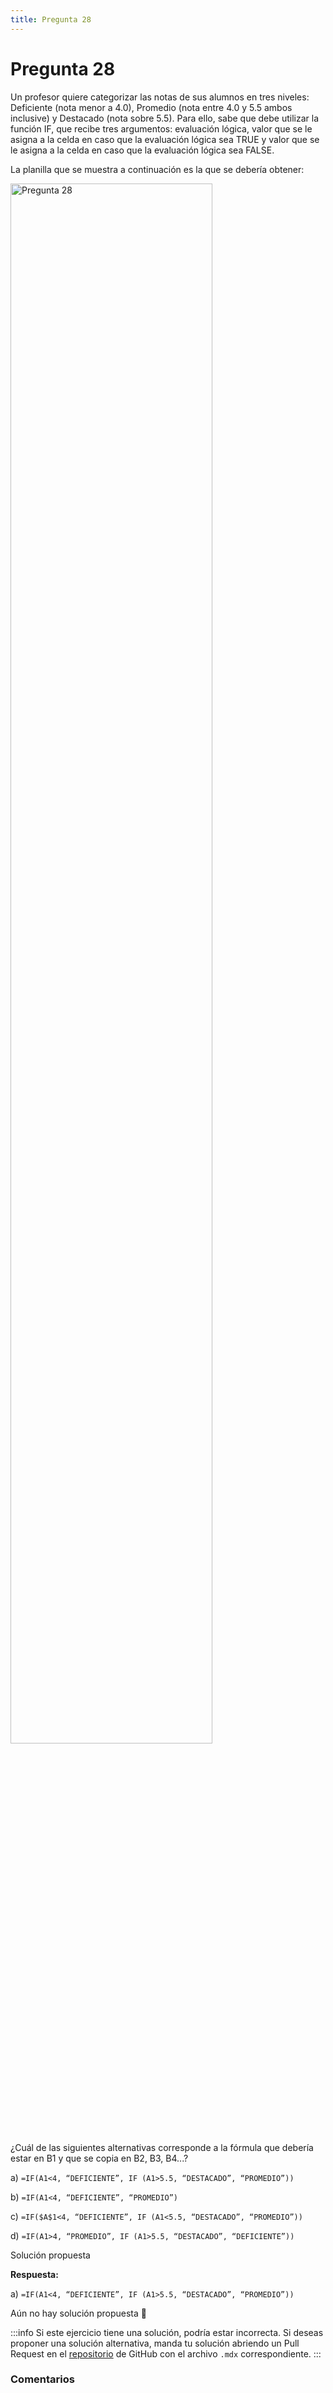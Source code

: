 ```yaml
---
title: Pregunta 28
---
```



# Pregunta 28

<div className="exercise">
Un profesor quiere categorizar las notas de sus alumnos en tres niveles: Deficiente (nota
menor a 4.0), Promedio (nota entre 4.0 y 5.5 ambos inclusive) y Destacado (nota sobre 5.5).
Para ello, sabe que debe utilizar la función IF, que recibe tres argumentos: evaluación lógica,
valor que se le asigna a la celda en caso que la evaluación lógica sea TRUE y valor que se le
asigna a la celda en caso que la evaluación lógica sea FALSE.

La planilla que se muestra a continuación es la que se debería obtener:

<Image
  src="engineering/computing/exercises/2017-1/p28/image.png"
  alt="Pregunta 28"
  width="80%"
/>

¿Cuál de las siguientes alternativas corresponde a la fórmula que debería estar en B1 y que
se copia en B2, B3, B4...?

a) `=IF(A1<4, “DEFICIENTE”, IF (A1>5.5, “DESTACADO”, “PROMEDIO”))`

b) `=IF(A1<4, “DEFICIENTE”, “PROMEDIO”)`

c) `=IF($A$1<4, “DEFICIENTE”, IF (A1<5.5, “DESTACADO”, “PROMEDIO”))`

d) `=IF(A1>4, “PROMEDIO”, IF (A1>5.5, “DESTACADO”, “DEFICIENTE”))`

</div>

<MDXDetails>
<summary>Solución propuesta</summary>

<div className="exercise">

**Respuesta:**

a) `=IF(A1<4, “DEFICIENTE”, IF (A1>5.5, “DESTACADO”, “PROMEDIO”))`

Aún no hay solución propuesta 🥲
</div>

:::info
Si este ejercicio tiene una solución, podría estar incorrecta. Si deseas proponer una solución alternativa, manda tu solución abriendo
un Pull Request en el [repositorio](https://github.com/crow-rojas/apuntes-fundamentals/pulls) de GitHub con el archivo
`.mdx` correspondiente.
:::

</MDXDetails>

### Comentarios

<Disqus
  url="https://crow-rojas.github.io/apuntes-fundamentals/docs/engineering/computing/exercises/2017-1/p28"
  identifier="docs/engineering/computing/exercises/2017-1/p28"
  title="2017-1 Computación - Pregunta 28"
/>
